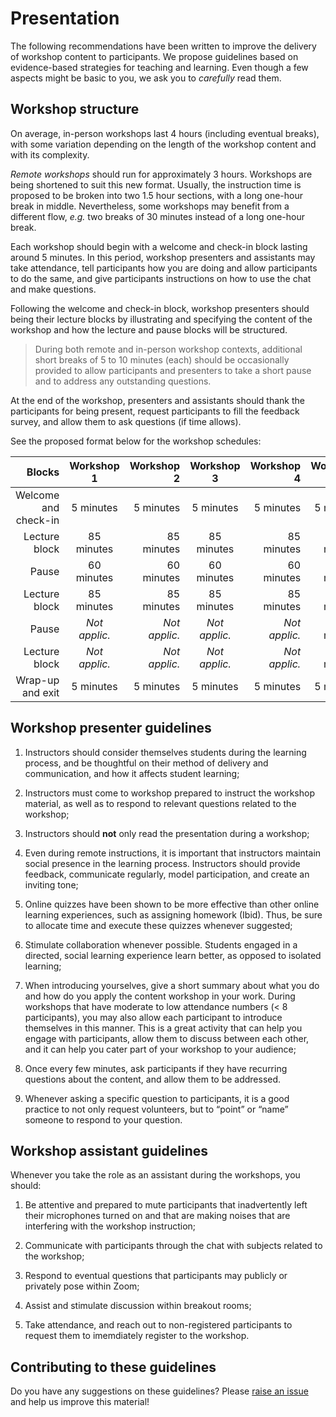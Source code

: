 # Presentation {#presentation-en}

The following recommendations have been written to improve the delivery of workshop content to participants. We propose guidelines based on evidence-based strategies for teaching and learning. Even though a few aspects might be basic to you, we ask you to *carefully* read them.

## Workshop structure

On average, in-person workshops last 4 hours (including eventual breaks), with some variation depending on the length of the workshop content and with its complexity.

*Remote workshops* should run for approximately 3 hours. Workshops are being shortened to suit this new format. Usually, the instruction time is proposed to be broken into two 1.5 hour sections, with a long one-hour break in middle. Nevertheless, some workshops may benefit from a different flow, *e.g.* two breaks of 30 minutes instead of a long one-hour break.

Each workshop should begin with a welcome and check-in block lasting around 5 minutes. In this period, workshop presenters and assistants may take attendance, tell participants how you are doing and allow participants to do the same, and give participants instructions on how to use the chat and make questions.

Following the welcome and check-in block, workshop presenters should being their lecture blocks by illustrating and specifying the content of the workshop and how the lecture and pause blocks will be structured.

> During both remote and in-person workshop contexts, additional short breaks of 5 to 10 minutes (each) should be occasionally provided to allow participants and presenters to take a short pause and to address any outstanding questions.

At the end of the workshop, presenters and assistants should thank the participants for being present, request participants to fill the feedback survey, and allow them to ask questions (if time allows).

See the proposed format below for the workshop schedules:

|     Blocks    |  Workshop 1    | Workshop 2 |  Workshop 3 | Workshop 4 | Workshop 5 |
| -------------:|:-------------:| ----------:|:-------------:| ----------:| ----------:|
| Welcome and check-in | 5 minutes   |    5 minutes       | 5 minutes  | 5 minutes | 5 minutes |
| Lecture block | 85 minutes   |    85 minutes       | 85 minutes       |    85 minutes      | 55 minutes  |
| Pause  | 60 minutes      |    60 minutes      |60 minutes      |    60 minutes      | 30 minutes |
| Lecture block | 85 minutes   |    85 minutes       | 85 minutes       |    85 minutes      | 85 minutes  |
| Pause  | *Not applic.* |    *Not applic.*      | *Not applic.*  |    *Not applic.*  | 30 minutes |
| Lecture block | *Not applic.*   |    *Not applic.*       | *Not applic.*  | *Not applic.* | 55 minutes  |
| Wrap-up and exit | 5 minutes   |    5 minutes       | 5 minutes  | 5 minutes | 5 minutes  |

## Workshop presenter guidelines

1. Instructors should consider themselves students during the learning process, and be thoughtful on their method of delivery and communication, and how it affects student learning;

2. Instructors must come to workshop prepared to instruct the workshop material, as well as to respond to relevant questions related to the workshop; 

3. Instructors should **not** only read the presentation during a workshop;

4. Even during remote instructions, it is important that instructors maintain social presence in the learning process. Instructors should provide feedback, communicate regularly, model participation, and create an inviting tone;

5. Online quizzes have been shown to be more effective than other online learning experiences, such as assigning homework (Ibid). Thus, be sure to allocate time and execute these quizzes whenever suggested;

6. Stimulate collaboration whenever possible. Students engaged in a directed, social learning
experience learn better, as opposed to isolated learning;

7. When introducing yourselves, give a short summary about what you do and how do you apply the content workshop in your work. During workshops that have moderate to low attendance numbers (< 8 participants), you may also allow each participant to introduce themselves in this manner. This is a great activity that can help you engage with participants, allow them to discuss between each other, and it can help you cater part of your workshop to your audience;

8. Once every few minutes, ask participants if they have recurring questions about the content, and allow them to be addressed.

9. Whenever asking a specific question to participants, it is a good practice to not only request volunteers, but to "point" or "name" someone to respond to your question.

## Workshop assistant guidelines

Whenever you take the role as an assistant during the workshops, you should:

1. Be attentive and prepared to mute participants that inadvertently left their microphones turned on and that are making noises that are interfering with the workshop instruction;

2. Communicate with participants through the chat with subjects related to the workshop;

3. Respond to eventual questions that participants may publicly or privately pose within Zoom;

4. Assist and stimulate discussion within breakout rooms;

5. Take attendance, and reach out to non-registered participants to request them to imemdiately register to the workshop.

## Contributing to these guidelines

Do you have any suggestions on these guidelines? Please [raise an issue](https://github.com/QCBSRworkshops/presenter-developer-protocol/issues) and help us improve this material!
